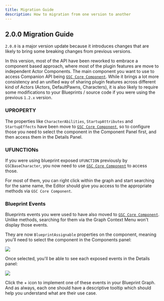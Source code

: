 ```yaml
---
title: Migration Guide
description: How to migration from one version to another
---
```


## 2.0.0 Migration Guide

`2.0.0` is a major version update because it introduces changes that are likely to bring some breaking changes from previous versions.

In this version, most of the API have been reworked to embrace a component based approach, where most of the plugin features are move to independent Actor Components. The main component you want to use to access Companion API being [`GSC Core Component`](/api/gsc-core-component). While it brings a lot more consistency and an unified way of sharing plugin features across different kind of Actors (Actors, DefaultPawns, Characters), it is also likely to require some modifications to your Blueprints / source code if you were using the previous `1.2.x` version.

### UPROPERTY

The properties like `CharacterAbilities`, `StartupAttributes` and `StartupEffects` have been move to [`GSC Core Component`](/api/gsc-core-component), so to configure those you need to select the component in the Component Panel first, and then access them in the Details Panel.

### UFUNCTIONs

If you were using blueprint exposed `UFUNCTION` previously by `GSCBaseCharacter`, you now need to use [`GSC Core Component`](/api/gsc-core-component) to access those.

For most of them, you can right click within the graph and start searching for the same name, the Editor should give you access to the appropriate methods via `GSC Core Component`.

### Blueprint Events

Blueprints events you were used to have also moved to [`GSC Core Component`](/api/gsc-core-component). Unlike methods, searching for them via the Graph Context Menu won't display those events. 

They are now `BlueprintAssignable` properties on the component, meaning you'll need to select the component in the Components panel:

![](components_panel.png)

Once selected, you'll be able to see each exposed events in the Details panel:

![](core_events.png)

Click the + icon to implement one of these events in your Blueprint Graph. And as always, each one should have a descriptive tooltip which should help you understand what are their use case.

